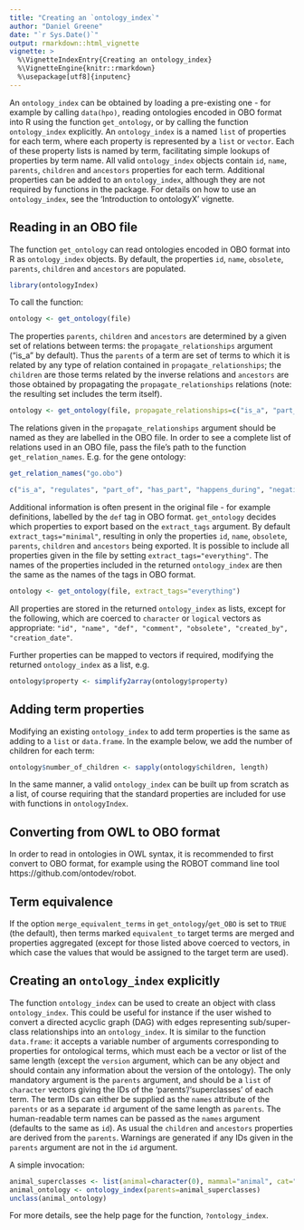 ```yaml
---
title: "Creating an `ontology_index`"
author: "Daniel Greene"
date: "`r Sys.Date()`"
output: rmarkdown::html_vignette
vignette: >
  %\VignetteIndexEntry{Creating an ontology_index}
  %\VignetteEngine{knitr::rmarkdown}
  %\usepackage[utf8]{inputenc}
---
```


An `ontology_index` can be obtained by loading a pre-existing one - for example by calling `data(hpo)`, reading ontologies encoded in OBO format into R using the function `get_ontology`, or by calling the function `ontology_index` explicitly. An `ontology_index` is a named `list` of properties for each term, where each property is represented by a `list` or `vector`. Each of these property lists is named by term, facilitating simple lookups of properties by term name. All valid `ontology_index` objects contain `id`, `name`, `parents`, `children` and `ancestors` properties for each term. Additional properties can be added to an `ontology_index`, although they are not required by functions in the package. For details on how to use an `ontology_index`, see the 'Introduction to ontologyX' vignette.

## Reading in an OBO file

The function `get_ontology` can read ontologies encoded in OBO format into R as `ontology_index` objects. By default, the properties `id`, `name`, `obsolete`, `parents`, `children` and `ancestors` are populated.
```r
library(ontologyIndex)
```
To call the function: 
```r
ontology <- get_ontology(file)
```

The properties `parents`, `children` and `ancestors` are determined by a given set of relations between terms: the `propagate_relationships` argument ("is_a" by default). Thus the `parents` of a term are set of terms to which it is related by any type of relation contained in `propagate_relationships`; the `children` are those terms related by the inverse relations and `ancestors` are those obtained by propagating the `propagate_relationships` relations (note: the resulting set includes the term itself). 

```r
ontology <- get_ontology(file, propagate_relationships=c("is_a", "part_of"))
```

The relations given in the `propagate_relationships` argument should be named as they are labelled in the OBO file. In order to see a complete list of relations used in an OBO file, pass the file's path to the function `get_relation_names`. E.g. for the gene ontology:

```r
get_relation_names("go.obo")
```
```r
c("is_a", "regulates", "part_of", "has_part", "happens_during", "negatively_regulates", "positively_regulates", "occurs_in", "ends_during")
```

Additional information is often present in the original file - for example definitions, labelled by the `def` tag in OBO format. `get_ontology` decides which properties to export based on the `extract_tags` argument. By default `extract_tags="minimal"`, resulting in only the properties `id`, `name`, `obsolete`, `parents`, `children` and `ancestors` being exported. It is possible to include all properties given in the file by setting `extract_tags="everything"`. The names of the properties included in the returned `ontology_index` are then the same as the names of the tags in OBO format. 

```r
ontology <- get_ontology(file, extract_tags="everything")
```

All properties are stored in the returned `ontology_index` as lists, except for the following, which are coerced to `character` or `logical` vectors as appropriate: `"id", "name", "def", "comment", "obsolete", "created_by", "creation_date"`.

Further properties can be mapped to vectors if required, modifying the returned `ontology_index` as a list, e.g.

```r
ontology$property <- simplify2array(ontology$property)
```

## Adding term properties

Modifying an existing `ontology_index` to add term properties is the same as adding to a `list` or `data.frame`. In the example below, we add the number of children for each term:

```r
ontology$number_of_children <- sapply(ontology$children, length)
```

In the same manner, a valid `ontology_index` can be built up from scratch as a list, of course requiring that the standard properties are included for use with functions in `ontologyIndex`.

## Converting from OWL to OBO format

In order to read in ontologies in OWL syntax, it is recommended to first convert to OBO format, for example using the ROBOT command line tool https://github.com/ontodev/robot.

## Term equivalence

If the option `merge_equivalent_terms` in `get_ontology`/`get_OBO` is set to `TRUE` (the default), then terms marked `equivalent_to` target terms are merged and properties aggregated (except for those listed above coerced to vectors, in which case the values that would be assigned to the target term are used).

## Creating an `ontology_index` explicitly

The function `ontology_index` can be used to create an object with class `ontology_index`. This could be useful for instance if the user wished to convert a directed acyclic graph (DAG) with edges representing sub/super-class relationships into an `ontology_index`. It is similar to the function `data.frame`: it accepts a variable number of arguments corresponding to properties for ontological terms, which must each be a vector or list of the same length (except the `version` argument, which can be any object and should contain any information about the version of the ontology). The only mandatory argument is the `parents` argument, and should be a `list` of `character` vectors giving the IDs of the 'parents'/'superclasses' of each term. The term IDs can either be supplied as the `names` attribute of the `parents` or as a separate `id` argument of the same length as `parents`. The human-readable term names can be passed as the `names` argument (defaults to the same as `id`). As usual the `children` and `ancestors` properties are derived from the `parents`. Warnings are generated if any IDs given in the `parents` argument are not in the `id` argument. 

A simple invocation:

```r
animal_superclasses <- list(animal=character(0), mammal="animal", cat="mammal", fish="animal")
animal_ontology <- ontology_index(parents=animal_superclasses)
unclass(animal_ontology)
```

For more details, see the help page for the function, `?ontology_index`.
